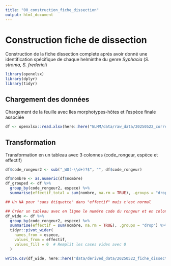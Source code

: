 ```yaml
---
title: "00_construction_fiche_dissection"
output: html_document
---
```


# Construction fiche de dissection

Construction de la fiche dissection complete après avoir donné une identification spécifique de chaque helminthe du genre *Syphacia* (*S. stroma, S. frederici*)

```r
library(openxlsx)
library(dplyr)
library(tidyr)
```

## Chargement des données

Chargement de la feuille avec lles morphotypes-hôtes et l'espèce finale associée

```r
df <- openxlsx::read.xlsx(here::here("GLMM/data/raw_data/20250522_correspondance_morpho_esp .xlsx"))
```

## Transformation

Transformation en un tableau avec 3 colonnes (code_rongeur, espèce et effectif)

```r
df$code_rongeur2 <- sub("_WO(-\\d+)?$", "", df$code_rongeur)

df$nombre <- as.numeric(df$nombre)
df_grouped <- df %>%
  group_by(code_rongeur2, espece) %>%
  summarise(effectif_total = sum(nombre, na.rm = TRUE), .groups = "drop")

## Un NA pour "sans étiquette" dans "effectif" mais c'est normal
```

```r
## Créer un tableau avec en ligne le numéro code du rongeur et en colonne les effectifs des différents 
df_wide <- df %>%
  group_by(code_rongeur2, espece) %>%
  summarise(effectif = sum(nombre, na.rm = TRUE), .groups = "drop") %>%
  tidyr::pivot_wider(
    names_from = espece,
    values_from = effectif,
    values_fill = 0  # Remplit les cases vides avec 0
  )

```

```r
write.csv(df_wide, here::here("data/derived_data/20250522_fiche_dissection_inferee.csv"), row.names = FALSE, quote = TRUE)
```

